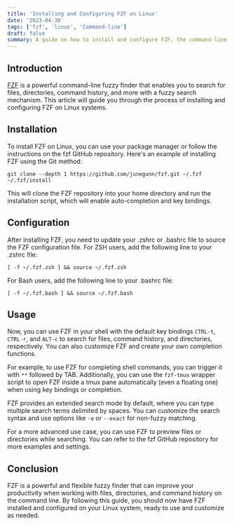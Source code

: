 ```yaml
---
title: 'Installing and Configuring FZF on Linux'
date: '2023-04-30'
tags: ['fzf', 'linux', 'Command-line']
draft: false
summary: A guide on how to install and configure FZF, the command-line fuzzy finder, on Linux systems.
---
```


## Introduction

[FZF](https://github.com/junegunn/fzf) is a powerful command-line fuzzy finder that enables you to search for files, directories, command history, and more with a fuzzy search mechanism. This article will guide you through the process of installing and configuring FZF on Linux systems.

## Installation

To install FZF on Linux, you can use your package manager or follow the instructions on the fzf GitHub repository. Here's an example of installing FZF using the Git method:

```
git clone --depth 1 https://github.com/junegunn/fzf.git ~/.fzf
~/.fzf/install
```

This will clone the FZF repository into your home directory and run the installation script, which will enable auto-completion and key bindings.

## Configuration

After installing FZF, you need to update your .zshrc or .bashrc file to source the FZF configuration file. For ZSH users, add the following line to your .zshrc file:

```
[ -f ~/.fzf.zsh ] && source ~/.fzf.zsh
```

For Bash users, add the following line to your .bashrc file:

```
[ -f ~/.fzf.bash ] && source ~/.fzf.bash
```

## Usage

Now, you can use FZF in your shell with the default key bindings `CTRL-t`, `CTRL-r`, and `ALT-c` to search for files, command history, and directories, respectively. You can also customize FZF and create your own completion functions.

For example, to use FZF for completing shell commands, you can trigger it with `**` followed by TAB. Additionally, you can use the `fzf-tmux` wrapper script to open FZF inside a tmux pane automatically (even a floating one) when using key bindings or completion.

FZF provides an extended search mode by default, where you can type multiple search terms delimited by spaces. You can customize the search syntax and use options like `-e` or `--exact` for non-fuzzy matching.

For a more advanced use case, you can use FZF to preview files or directories while searching. You can refer to the fzf GitHub repository for more examples and settings.

## Conclusion

FZF is a powerful and flexible fuzzy finder that can improve your productivity when working with files, directories, and command history on the command line. By following this guide, you should now have FZF installed and configured on your Linux system, ready to use and customize as needed.